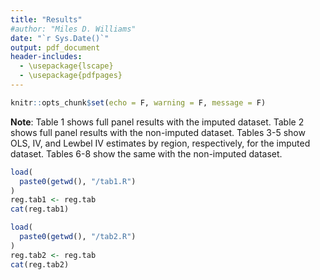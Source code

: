 ```yaml
---
title: "Results"
#author: "Miles D. Williams"
date: "`r Sys.Date()`"
output: pdf_document
header-includes:
  - \usepackage{lscape}
  - \usepackage{pdfpages}
---
```


```r
knitr::opts_chunk$set(echo = F, warning = F, message = F)
```

**Note**: Table 1 shows full panel results with the imputed dataset. Table 2 shows full panel results with the non-imputed dataset. Tables 3-5 show OLS, IV, and Lewbel IV estimates by region, respectively, for the imputed dataset. Tables 6-8 show the same with the non-imputed dataset.



```r
load(
  paste0(getwd(), "/tab1.R")
)
reg.tab1 <- reg.tab
cat(reg.tab1)
```


```r
load(
  paste0(getwd(), "/tab2.R")
)
reg.tab2 <- reg.tab
cat(reg.tab2)
```


\newpage
\begin{landscape}

```r
load(
  paste0(getwd(), "/ols_region_tab1.R")
)
cat(ols.region)
```


```r
load(
  paste0(getwd(), "/ivlag_region_tab1.R")
)
cat(ivlag.region)
```


```r
load(
  paste0(getwd(), "/ivlew_region_tab1.R")
)
cat(ivlew.region)
```



```r
load(
  paste0(getwd(), "/ols_region_tab2.R")
)
cat(ols.region)
```


```r
load(
  paste0(getwd(), "/ivlag_region_tab2.R")
)
cat(ivlag.region)
```


```r
load(
  paste0(getwd(), "/ivlew_region_tab2.R")
)
cat(ivlew.region)
```


\end{landscape}



